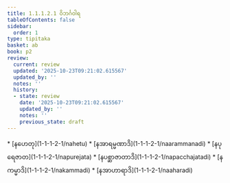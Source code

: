 ```yaml
---
title: 1.1.1.2.1 ဝိဘင်္ဂဝါရ
tableOfContents: false
sidebar:
  order: 1
type: tipitaka
basket: ab
book: p2
review:
  current: review
  updated: '2025-10-23T09:21:02.615567'
  updated_by: ''
  notes: ''
  history:
  - state: review
    date: '2025-10-23T09:21:02.615567'
    updated_by: ''
    notes: ''
    previous_state: draft
---
```



<ReviewStatus review={frontmatter.review} showDetails={true} />

<HypothesisAnnotation frontmatter={frontmatter} />

<DynamicBreadcrumb />



<TableOfContents book="p2" section="1.1.1.2.1">
* [နဟေတု](1-1-1-2-1/nahetu)
* [နအာရမ္မဏာဒိ](1-1-1-2-1/naarammanadi)
* [နပုရေဇာတ](1-1-1-2-1/napurejata)
* [နပစ္ဆာဇာတာဒိ](1-1-1-2-1/napacchajatadi)
* [နကမ္မာဒိ](1-1-1-2-1/nakammadi)
* [နအာဟာရာဒိ](1-1-1-2-1/naaharadi)
</TableOfContents>